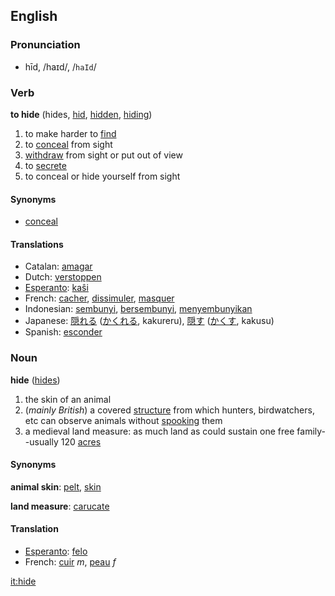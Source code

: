 ==English==
=== Pronunciation ===
*hīd, /haɪd/, /<tt>haId</tt>/

=== Verb ===
'''to hide''' (hides, [[hid]], [[hidden]], [[hiding]])
# to make harder to [[find]]
# to [[conceal]] from sight
# [[withdraw]] from sight or put out of view
# to [[secrete]]
# to conceal or hide yourself from sight
==== Synonyms ====
*[[conceal]]
==== Translations ====
*Catalan: [[amagar]]
*Dutch: [[verstoppen]]
*[[Esperanto]]: [[kaŝi]]
*French: [[cacher]], [[dissimuler]], [[masquer]]
*Indonesian: [[sembunyi]], [[sembunyi|bersembunyi]], [[sembunyi|menyembunyikan]]
*Japanese: [[隠れる]] ([[かくれる]], kakureru), [[隠す]] ([[かくす]], kakusu)
*Spanish: [[esconder]]

===Noun===
'''hide''' ([[hides]])

# the skin of an animal
# (''mainly British'') a covered [[structure]] from which hunters, birdwatchers, etc can observe animals without [[spook]]ing them
# a medieval land measure: as much land as could sustain one free family--usually 120 [[acre]]s
====Synonyms====
'''animal skin''': [[pelt]], [[skin]]

'''land measure''': [[carucate]]

==== Translation ====
*[[Esperanto]]: [[felo]]
*French: [[cuir]] ''m'', [[peau]] ''f''

[[it:hide]]